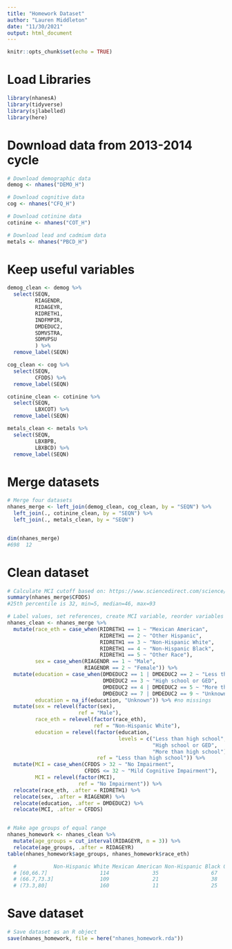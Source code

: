 ```yaml
---
title: "Homework Dataset"
author: "Lauren Middleton"
date: "11/30/2021"
output: html_document
---
```


```r
knitr::opts_chunk$set(echo = TRUE)
```

# Load Libraries

```r
library(nhanesA)
library(tidyverse)
library(sjlabelled)
library(here)
```


# Download data from 2013-2014 cycle

```r

# Download demographic data
demog <- nhanes("DEMO_H")

# Download cognitive data
cog <- nhanes("CFQ_H")

# Download cotinine data
cotinine <- nhanes("COT_H")

# Download lead and cadmium data
metals <- nhanes("PBCD_H")
```


# Keep useful variables

```r

demog_clean <- demog %>%
  select(SEQN,
         RIAGENDR,
         RIDAGEYR,
         RIDRETH1,
         INDFMPIR,
         DMDEDUC2,
         SDMVSTRA,
         SDMVPSU
         ) %>%
  remove_label(SEQN)

cog_clean <- cog %>%
  select(SEQN,
         CFDDS) %>%
  remove_label(SEQN)

cotinine_clean <- cotinine %>%
  select(SEQN,
         LBXCOT) %>%
  remove_label(SEQN)

metals_clean <- metals %>%
  select(SEQN,
         LBXBPB,
         LBXBCD) %>%
  remove_label(SEQN)
```


# Merge datasets

```r

# Merge four datasets
nhanes_merge <- left_join(demog_clean, cog_clean, by = "SEQN") %>%
  left_join(., cotinine_clean, by = "SEQN") %>%
  left_join(., metals_clean, by = "SEQN")


dim(nhanes_merge)
#698  12
```


# Clean dataset

```r

# Calculate MCI cutoff based on: https://www.sciencedirect.com/science/article/pii/S0160412014003250?via%3Dihub
summary(nhanes_merge$CFDDS)
#25th percentile is 32, min=5, median=46, max=93

# Label values, set references, create MCI variable, reorder variables
nhanes_clean <- nhanes_merge %>%
  mutate(race_eth = case_when(RIDRETH1 == 1 ~ "Mexican American",
                              RIDRETH1 == 2 ~ "Other Hispanic",
                              RIDRETH1 == 3 ~ "Non-Hispanic White",
                              RIDRETH1 == 4 ~ "Non-Hispanic Black",
                              RIDRETH1 == 5 ~ "Other Race"),
         sex = case_when(RIAGENDR == 1 ~ "Male",
                         RIAGENDR == 2 ~ "Female")) %>%
  mutate(education = case_when(DMDEDUC2 == 1 | DMDEDUC2 == 2 ~ "Less than high school",
                               DMDEDUC2 == 3 ~ "High school or GED",
                               DMDEDUC2 == 4 | DMDEDUC2 == 5 ~ "More than high school",
                               DMDEDUC2 == 7 | DMDEDUC2 == 9 ~ "Unknown"),
         education = na_if(education, "Unknown")) %>% #no missings
  mutate(sex = relevel(factor(sex),
                       ref = "Male"),
         race_eth = relevel(factor(race_eth),
                            ref = "Non-Hispanic White"),
         education = relevel(factor(education,
                                    levels = c("Less than high school",
                                               "High school or GED",
                                               "More than high school")),
                             ref = "Less than high school")) %>%
  mutate(MCI = case_when(CFDDS > 32 ~ "No Impairment",
                         CFDDS <= 32 ~ "Mild Cognitive Impairment"),
         MCI = relevel(factor(MCI),
                       ref = "No Impairment")) %>%
  relocate(race_eth, .after = RIDRETH1) %>%
  relocate(sex, .after = RIAGENDR) %>%
  relocate(education, .after = DMDEDUC2) %>%
  relocate(MCI, .after = CFDDS)


# Make age groups of equal range
nhanes_homework <- nhanes_clean %>%
  mutate(age_groups = cut_interval(RIDAGEYR, n = 3)) %>%
  relocate(age_groups, .after = RIDAGEYR)
table(nhanes_homework$age_groups, nhanes_homework$race_eth)

  #            Non-Hispanic White Mexican American Non-Hispanic Black Other Hispanic Other Race
  # [60,66.7]                 114              35                 67              31    26
  # (66.7,73.3]               109              21                 38              17    26
  # (73.3,80]                 160              11                 25               7    11
```


# Save dataset

```r

# Save dataset as an R object
save(nhanes_homework, file = here("nhanes_homework.rda"))
```